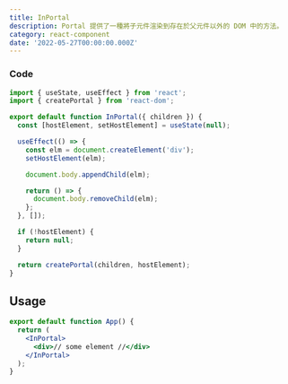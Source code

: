 ```yaml
---
title: InPortal
description: Portal 提供了一種將子元件渲染到存在於父元件以外的 DOM 中的方法。
category: react-component
date: '2022-05-27T00:00:00.000Z'
---
```


### Code

```jsx
import { useState, useEffect } from 'react';
import { createPortal } from 'react-dom';

export default function InPortal({ children }) {
  const [hostElement, setHostElement] = useState(null);

  useEffect(() => {
    const elm = document.createElement('div');
    setHostElement(elm);

    document.body.appendChild(elm);

    return () => {
      document.body.removeChild(elm);
    };
  }, []);

  if (!hostElement) {
    return null;
  }

  return createPortal(children, hostElement);
}
```

## Usage

```jsx
export default function App() {
  return (
    <InPortal>
      <div>// some element //</div>
    </InPortal>
  );
}
```
